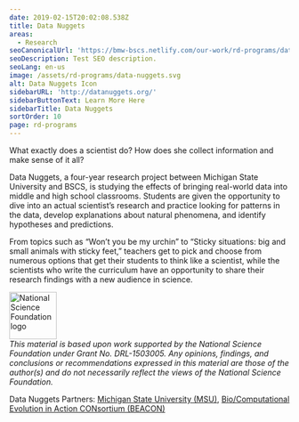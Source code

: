 ```yaml
---
date: 2019-02-15T20:02:08.538Z
title: Data Nuggets
areas:
  - Research
seoCanonicalUrl: 'https://bmw-bscs.netlify.com/our-work/rd-programs/data-nuggets'
seoDescription: Test SEO description.
seoLang: en-us
image: /assets/rd-programs/data-nuggets.svg
alt: Data Nuggets Icon
sidebarURL: 'http://datanuggets.org/'
sidebarButtonText: Learn More Here
sidebarTitle: Data Nuggets
sortOrder: 10
page: rd-programs
---
```


What exactly does a scientist do? How does she collect information and make sense of it all? 

Data Nuggets, a four-year research project between Michigan State University and BSCS, is studying the effects of bringing real-world data into middle and high school classrooms. Students are given the opportunity to dive into an actual scientist’s research and practice looking for patterns in the data, develop explanations about natural phenomena, and identify hypotheses and predictions.

From topics such as “Won’t you be my urchin” to “Sticky situations: big and small animals with sticky feet,” teachers get to pick and choose from numerous options that get their students to think like a scientist, while the scientists who write the curriculum have an opportunity to share their research findings with a new audience in science. 

<div class="d-flex justify-content-center">
  <div class="p-2">
    <a href="https://www.nsf.gov" target="_blank" rel="noopener noreferrer">
      <img src="/assets/nsf_logo.svg" alt="National Science Foundation logo" style="height: 85px;" />
    </a>
  </div>
  <p class="p-2" style="margin: 0;"></p><em>This material is based upon work supported by the National Science Foundation under Grant No. DRL-1503005. Any opinions, findings, and conclusions or recommendations expressed in this material are those of the author(s) and do not necessarily reflect the views of the National Science Foundation.</em></p>
</div>

Data Nuggets Partners: <a href="https://msu.edu/" target="_blank" rel="noopener noreferrer">Michigan State University (MSU)</a>, <a href="https://www3.beacon-center.org/" target="_blank" rel="noopener noreferrer">Bio/Computational Evolution in Action CONsortium (BEACON)</a>

